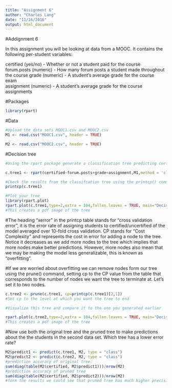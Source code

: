 ```yaml
---
title: "Assignment 6"
author: "Charles Lang"
date: "11/16/2016"
output: html_document
---
```

#Addignment 6

In this assignment you will be looking at data from a MOOC. It contains the following per-student variables:

certified (yes/no) - Whether or not a student paid for the course  
forum.posts (numeric) - How many forum posts a student made throughout the course
grade (numeric) - A student's average grade for the course exam  
assignment (numeric) - A student's average grade for the course assignments  

#Packages
```r
library(rpart)
```

#Data
```r
#Upload the data sets MOOC1.csv and MOOC2.csv
M1 <- read.csv("MOOC1.csv", header = TRUE)

M2 <- read.csv("MOOC2.csv", header = TRUE)

```

#Decision tree
```r
#Using the rpart package generate a classification tree predicting certified from the other variables in the M1 data frame. Which variables should you use?

c.tree1 <- rpart(certified~forum.posts+grade+assignment,M1,method = 'class',control = rpart.control(minsplit = 10))

#Check the results from the classifcation tree using the printcp() command
printcp(c.tree1)

#Plot your tree
library(rpart.plot)
rpart.plot(c.tree1,type=2,extra = 104,fallen.leaves = TRUE, main="Decision Tree")
#This creates a pdf image of the tree

```

#The heading "xerror" in the printcp table stands for "cross validation error", it is the error rate of assigning students to certified/uncertified of the model averaged over 10-fold cross validation. CP stands for "Cost Complexity" and represents the cost in error for adding a node to the tree. Notice it decreases as we add more nodes to the tree which implies that more nodes make better predictions. However, more nodes also mean that we may be making the model less generalizable, this is known as "overfitting".

#If we are worried about overfitting we can remove nodes form our tree using the prune() command, setting cp to the CP value from the table that corresponds to the number of nodes we want the tree to terminate at. Let's set it to two nodes.

```r
c.tree2 <- prune(c.tree1, cp=printcp(c.tree1)[2,1])
#Set cp to the level at which you want the tree to end

#Visualize this tree and compare it to the one you generated earlier

rpart.plot(c.tree2,type=2,extra = 104,fallen.leaves = TRUE, main="Decision Tree")
#This creates a pdf image of the tree
```

#Now use both the original tree and the pruned tree to make predictions about the the students in the second data set. Which tree has a lower error rate?

```r
M2$predict1 <- predict(c.tree1, M2, type = "class")
M2$predict2 <- predict(c.tree2, M2, type = "class")
#prediction accuracy of original tree:
sum(diag(table(M2$certified, M2$predict1)))/nrow(M2)
#prediction accuracy of pruned tree
sum(diag(table(M2$certified, M2$predict2)))/nrow(M2)
#form the results we could see that pruned tree has much higher precision
```
